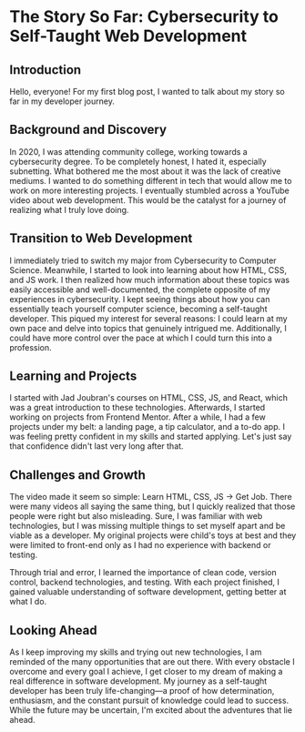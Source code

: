 

# The Story So Far: Cybersecurity to Self-Taught Web Development

## Introduction

Hello, everyone! For my first blog post, I wanted to talk about my story so far in my developer journey.

## Background and Discovery

In 2020, I was attending community college, working towards a cybersecurity degree. To be completely honest, I hated it, especially subnetting. What bothered me the most about it was the lack of creative mediums. I wanted to do something different in tech that would allow me to work on more interesting projects. I eventually stumbled across a YouTube video about web development. This would be the catalyst for a journey of realizing what I truly love doing.

## Transition to Web Development

I immediately tried to switch my major from Cybersecurity to Computer Science. Meanwhile, I started to look into learning about how HTML, CSS, and JS work. I then realized how much information about these topics was easily accessible and well-documented, the complete opposite of my experiences in cybersecurity. I kept seeing things about how you can essentially teach yourself computer science, becoming a self-taught developer. This piqued my interest for several reasons: I could learn at my own pace and delve into topics that genuinely intrigued me. Additionally, I could have more control over the pace at which I could turn this into a profession.

## Learning and Projects

I started with Jad Joubran's courses on HTML, CSS, JS, and React, which was a great introduction to these technologies. Afterwards, I started working on projects from Frontend Mentor. After a while, I had a few projects under my belt: a landing page, a tip calculator, and a to-do app. I was feeling pretty confident in my skills and started applying. Let's just say that confidence didn't last very long after that.

## Challenges and Growth

The video made it seem so simple: Learn HTML, CSS, JS -> Get Job. There were many videos all saying the same thing, but I quickly realized that those people were right but also misleading. Sure, I was familiar with web technologies, but I was missing multiple things to set myself apart and be viable as a developer. My original projects were child's toys at best and they were limited to front-end only as I had no experience with backend or testing.

Through trial and error, I learned the importance of clean code, version control, backend technologies, and testing. With each project finished, I gained valuable understanding of software development, getting better at what I do.

## Looking Ahead

As I keep improving my skills and trying out new technologies, I am reminded of the many opportunities that are out there. With every obstacle I overcome and every goal I achieve, I get closer to my dream of making a real difference in software development.
My journey as a self-taught developer has been truly life-changing—a proof of how determination, enthusiasm, and the constant pursuit of knowledge could lead to success. While the future may be uncertain, I'm excited about the adventures that lie ahead.
